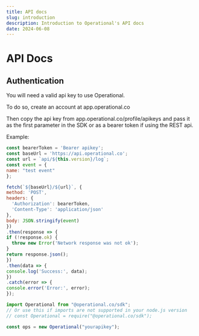 ```yaml
---
title: API docs
slug: introduction
description: Introduction to Operational's API docs
date: 2024-06-08
---
```



# API Docs

## Authentication

You will need a valid api key to use Operational.

To do so, create an account at app.operational.co

Then copy the api key from app.operational.co/profile/apikeys and pass it as the first parameter in the SDK or as a bearer token if using the REST api.

Example:
  ```js
const bearerToken = 'Bearer apikey';
const baseUrl = 'https://api.operational.co';
const url = `api/${this.version}/log`;
const event = {
  name: "test event"
};

fetch(`${baseUrl}/${url}`, {
  method: 'POST',
  headers: {
    'Authorization': bearerToken,
    'Content-Type': 'application/json'
  },
  body: JSON.stringify(event)
})
.then(response => {
  if (!response.ok) {
    throw new Error('Network response was not ok');
  }
  return response.json();
})
.then(data => {
  console.log('Success:', data);
})
.catch(error => {
  console.error('Error:', error);
});
```

  ```js
import Operational from "@operational.co/sdk";
// Or use this if imports are not supported in your node.js version
// const Operational = require("@operational.co/sdk");

const ops = new Operational("yourapikey");
```
